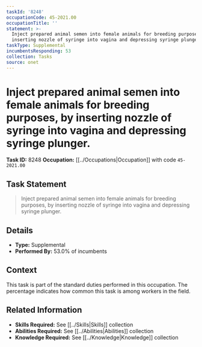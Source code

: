 ```yaml
---
taskId: '8248'
occupationCode: 45-2021.00
occupationTitle: ''
statement: >-
  Inject prepared animal semen into female animals for breeding purposes, by
  inserting nozzle of syringe into vagina and depressing syringe plunger.
taskType: Supplemental
incumbentsResponding: 53
collection: Tasks
source: onet
---
```

# Inject prepared animal semen into female animals for breeding purposes, by inserting nozzle of syringe into vagina and depressing syringe plunger.

**Task ID:** 8248
**Occupation:** [[../Occupations|Occupation]] with code `45-2021.00`

## Task Statement

> Inject prepared animal semen into female animals for breeding purposes, by inserting nozzle of syringe into vagina and depressing syringe plunger.

## Details

- **Type:** Supplemental
- **Performed By:** 53.0% of incumbents

## Context

This task is part of the standard duties performed in this occupation. The percentage indicates how common this task is among workers in the field.

## Related Information

- **Skills Required:** See [[../Skills|Skills]] collection
- **Abilities Required:** See [[../Abilities|Abilities]] collection
- **Knowledge Required:** See [[../Knowledge|Knowledge]] collection
